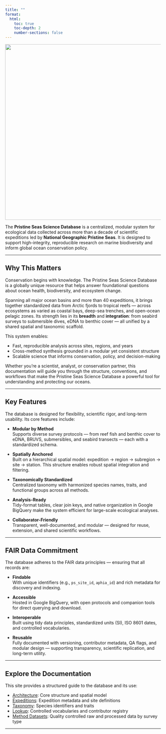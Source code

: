 ```yaml
---
title: ""
format:
  html:
    toc: true
    toc-depth: 2
    number-sections: false
---
```


![](images/ps_logo-01.png){fig-align="center" width="567"}

The **Pristine Seas Science Database** is a centralized, modular system for ecological data collected across more than a decade of scientific expeditions led by **National Geographic Pristine Seas**. It is designed to support high-integrity, reproducible research on marine biodiversity and inform global ocean conservation policy.

------------------------------------------------------------------------

## Why This Matters

Conservation begins with knowledge. The Pristine Seas Science Database is a globally unique resource that helps answer foundational questions about ocean health, biodiversity, and ecosystem change.

Spanning all major ocean basins and more than 40 expeditions, it brings together standardized data from Arctic fjords to tropical reefs — across ecosystems as varied as coastal bays, deep-sea trenches, and open-ocean pelagic zones. Its strength lies in its **breadth** and **integration**: from seabird surveys to submersible dives, eDNA to benthic cover — all unified by a shared spatial and taxonomic scaffold.

This system enables:

- Fast, reproducible analysis across sites, regions, and years  
- Cross-method synthesis grounded in a modular yet consistent structure  
- Scalable science that informs conservation, policy, and decision-making  

Whether you’re a scientist, analyst, or conservation partner, this documentation will guide you through the structure, conventions, and workflows that make the Pristine Seas Science Database a powerful tool for understanding and protecting our oceans.

------------------------------------------------------------------------

## Key Features

The database is designed for flexibility, scientific rigor, and long-term usability. Its core features include:

- **Modular by Method**  
  Supports diverse survey protocols — from reef fish and benthic cover to eDNA, BRUVS, submersibles, and seabird transects — each with a standardized schema.

- **Spatially Anchored**  
  Built on a hierarchical spatial model: expedition → region → subregion → site → station. This structure enables robust spatial integration and filtering.

- **Taxonomically Standardized**  
  Centralized taxonomy with harmonized species names, traits, and functional groups across all methods.

- **Analysis-Ready**  
  Tidy-format tables, clear join keys, and native organization in Google BigQuery make the system efficient for large-scale ecological analyses.

- **Collaborator-Friendly**  
  Transparent, well-documented, and modular — designed for reuse, extension, and shared scientific workflows.

------------------------------------------------------------------------

## FAIR Data Commitment

The database adheres to the FAIR data principles — ensuring that all records are:

- **Findable**  
  With unique identifiers (e.g., `ps_site_id`, `aphia_id`) and rich metadata for discovery and indexing.

- **Accessible**  
  Hosted in Google BigQuery, with open protocols and companion tools for direct querying and download.

- **Interoperable**  
  Built using tidy data principles, standardized units (SI), ISO 8601 dates, and controlled vocabularies.

- **Reusable**  
  Fully documented with versioning, contributor metadata, QA flags, and modular design — supporting transparency, scientific replication, and long-term utility.

------------------------------------------------------------------------

## Explore the Documentation

This site provides a structured guide to the database and its use:

- [Architecture](01_architecture.qmd): Core structure and spatial model
- [Expeditions](02_expeditions.qmd): Expedition metadata and site definitions
- [Taxonomy](03_taxonomy.qmd): Species identifiers and traits
- [Lookup](04_lookup.qmd): Controlled vocabularies and contributor registry
- [Method Datasets](05_methods.qmd): Quality controlled raw and processed data by survey type

---
